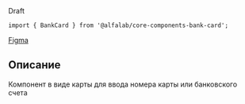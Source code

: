 


<Meta title='Компоненты' component={BankCard} />

<Title>
    BankCard ({name}@{version})
</Title>

<Status>
  Draft
</Status>


```tsx
import { BankCard } from '@alfalab/core-components-bank-card';
```

<Design>
    <a href="https://www.figma.com/file/XvRLVKtW2FIQa1Rl3w7ZdP/Passcode-%D0%BF%D1%80%D0%BE%D1%82%D0%BE%D1%82%D0%B8%D0%BF?node-id=1%3A1100">Figma</a>
</Design>

## Описание

Компонент в виде карты для ввода номера карты или банковского счета

<Story name='BankCard'>
    <BankCard />
</Story>

<Props of={BankCard} />
